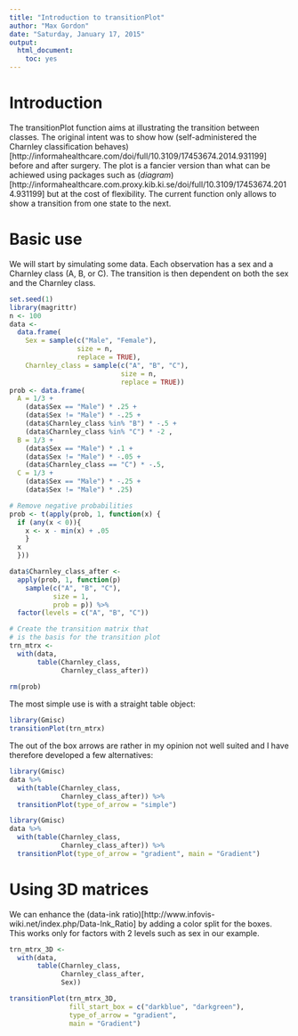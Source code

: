 ```yaml
---
title: "Introduction to transitionPlot"
author: "Max Gordon"
date: "Saturday, January 17, 2015"
output:
  html_document:
    toc: yes
---
```


Introduction
============

The transitionPlot function aims at illustrating the transition between classes. The original intent was to show how (self-administered the Charnley classification behaves)[http://informahealthcare.com/doi/full/10.3109/17453674.2014.931199] before and after surgery. The plot is a fancier version than what can be achiewed using packages such as (*diagram*)[http://informahealthcare.com.proxy.kib.ki.se/doi/full/10.3109/17453674.2014.931199] but at the cost of flexibility. The current function only allows to show a transition from one state to the next.

Basic use
=========

We will start by simulating some data. Each observation has a sex and a Charnley class (A, B, or C). The transition is then dependent on both the sex and the Charnley class.

```r
set.seed(1)
library(magrittr)
n <- 100
data <- 
  data.frame(
    Sex = sample(c("Male", "Female"),
                 size = n,
                 replace = TRUE),
    Charnley_class = sample(c("A", "B", "C"), 
                            size = n, 
                            replace = TRUE))
prob <- data.frame(
  A = 1/3 +
    (data$Sex == "Male") * .25 +
    (data$Sex != "Male") * -.25 +
    (data$Charnley_class %in% "B") * -.5 +
    (data$Charnley_class %in% "C") * -2 ,
  B = 1/3 +
    (data$Sex == "Male") * .1 + 
    (data$Sex != "Male") * -.05 +
    (data$Charnley_class == "C") * -.5,
  C = 1/3 +
    (data$Sex == "Male") * -.25 +
    (data$Sex != "Male") * .25)

# Remove negative probabilities
prob <- t(apply(prob, 1, function(x) {
  if (any(x < 0)){
    x <- x - min(x) + .05
    }
  x
  }))

data$Charnley_class_after <- 
  apply(prob, 1, function(p)
    sample(c("A", "B", "C"), 
           size = 1, 
           prob = p)) %>%
  factor(levels = c("A", "B", "C"))

# Create the transition matrix that 
# is the basis for the transition plot
trn_mtrx <-
  with(data,
       table(Charnley_class, 
             Charnley_class_after))
  
rm(prob)
```

The most simple use is with a straight table object:

```r
library(Gmisc)
transitionPlot(trn_mtrx)
```

The out of the box arrows are rather in my opinion not well suited and I have therefore developed a few alternatives:

```r
library(Gmisc)
data %>%
  with(table(Charnley_class, 
             Charnley_class_after)) %>%
  transitionPlot(type_of_arrow = "simple")
```

```r
library(Gmisc)
data %>%
  with(table(Charnley_class, 
             Charnley_class_after)) %>%
  transitionPlot(type_of_arrow = "gradient", main = "Gradient")
```

Using 3D matrices
=================

We can enhance the (data-ink ratio)[http://www.infovis-wiki.net/index.php/Data-Ink_Ratio] by adding a color split for the boxes. This works only for factors with 2 levels such as sex in our example.

```r
trn_mtrx_3D <-
  with(data,
       table(Charnley_class, 
             Charnley_class_after,
             Sex))

transitionPlot(trn_mtrx_3D, 
               fill_start_box = c("darkblue", "darkgreen"),
               type_of_arrow = "gradient", 
               main = "Gradient")
```

